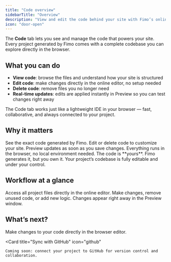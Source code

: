 ```yaml
---
title: "Code overview"
sidebarTitle: "Overview"
description: "View and edit the code behind your site with Fimo’s online editor."
icon: "door-open"
---
```


The **Code** tab lets you see and manage the code that powers your site.  
Every project generated by Fimo comes with a complete codebase you can explore directly in the browser.

## What you can do

- **View code**: browse the files and understand how your site is structured  
- **Edit code**: make changes directly in the online editor, no setup needed  
- **Delete code**: remove files you no longer need  
- **Real-time updates**: edits are applied instantly in Preview so you can test changes right away  

<Tip>
The Code tab works just like a lightweight IDE in your browser — fast, collaborative, and always connected to your project.
</Tip>

## Why it matters

<Columns cols={2}>
  <Card title="Transparency" icon="eye">
    See the exact code generated by Fimo.
  </Card>

  <Card title="Full control" icon="hand">
    Edit or delete code to customize your site.
  </Card>

  <Card title="Instant feedback" icon="bolt">
    Preview updates as soon as you save changes.
  </Card>

  <Card title="No setup required" icon="laptop-code">
    Everything runs in the browser, no local environment needed.
  </Card>
</Columns>

<Note>
The code is **yours**. Fimo generates it, but you own it. Your project’s codebase is fully editable and under your control.
</Note>

## Workflow at a glance

<Steps>
  <Step title="Open the Code tab">
    Access all project files directly in the online editor.
  </Step>
  <Step title="Edit or delete files">
    Make changes, remove unused code, or add new logic.
  </Step>
  <Step title="See updates instantly">
    Changes appear right away in the Preview window.
  </Step>
</Steps>

## What’s next?

<Columns cols={2}>
  <Card
    title="Edit online"
    icon="pen-to-square"
    href="/code/edit-online"
  >
    Make changes to your code directly in the browser editor.
  </Card>

  <Card
    title="Sync with GitHub"
    icon="github"
  >
    Coming soon: connect your project to GitHub for version control and collaboration.
  </Card>
</Columns>
